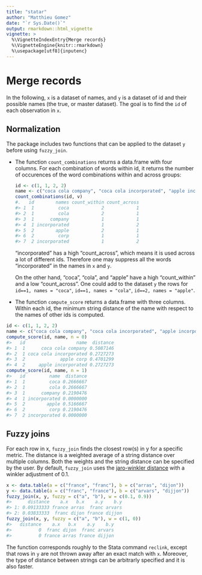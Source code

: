 ```yaml
---
title: "statar"
author: "Matthieu Gomez"
date: "`r Sys.Date()`"
output: rmarkdown::html_vignette
vignette: >
  %\VignetteIndexEntry{Merge records}
  %\VignetteEngine{knitr::rmarkdown}
  %\usepackage[utf8]{inputenc}
---
```



# Merge records
In the following, `x` is a dataset of names, and `y` is a dataset of id and their possible names (the true, or master dataset). The goal is to find the `id` of each observation in `x`.

## Normalization
The package includes two functions that can be applied to the dataset `y` before using `fuzzy_join`.

- The function `count_combinations`  returns a data.frame with four columns. For each combination of words within id, it returns the number of occurences of the word combinations within and across groups: 

  ```R
  id <- c(1, 1, 2, 2)
  name <- c("coca cola company", "coca cola incorporated", "apple incorporated", "apple corp")
  count_combinations(id, v)
  #.   id        names count_within count_across
  #> 1  1         coca            2            1
  #> 2  1         cola            2            1
  #> 3  1      company            1            1
  #> 4  1 incorporated            1            2
  #> 5  2        apple            2            1
  #> 6  2         corp            1            1
  #> 7  2 incorporated            1            2
  ```

  "incorporated" has a high "count_across", which means it is used across a lot of different ids. Therefore one may suppress all the words "incorporated" in the names in `x` and `y`.


  On the other hand, "coca", "cola", and "apple" have a high "count_within" and a low "count_across". One could add to the dataset `y` the rows for `id==1, names = "coca"`,  `id==1, names = "cola"`, `id==2, names = "apple"`. 




-  The function `compute_score` returns a data.frame with three columns. Within each id, the minimum string distance of the name with respect to the names of other ids is computed.

```R
id <- c(1, 1, 2, 2)
name <- c("coca cola company", "coca cola incorporated", "apple incorporated", "apple corp")
compute_score(id, name, n = 0)
#>   id                   name  distance
#> 1  1      coca cola company 0.5087146
#> 2  1 coca cola incorporated 0.2727273
#> 3  2             apple corp 0.4701299
#> 4  2     apple incorporated 0.2727273
compute_score(id, name, n = 1)
#>   id         name  distance
#> 1  1         coca 0.2666667
#> 2  1         cola 0.2666667
#> 3  1      company 0.2190476
#> 4  1 incorporated 0.0000000
#> 5  2        apple 0.5166667
#> 6  2         corp 0.2190476
#> 7  2 incorporated 0.0000000
```


## Fuzzy joins

 For each row in x, `fuzzy_join` finds the closest row(s) in y for a specific metric. The distance is a weighted average of a string distance over multiple columns. Both the weights and the string distance can be specified by the user. By default, `fuzzy_join` uses the [jaro-winkler distance](https://www.census.gov/srd/papers/pdf/rr93-8.pdf) with a winkler adjustment of 0.1.


```R
x <- data.table(a = c("france", "franc"), b = c("arras", "dijon"))
y <- data.table(a = c("franc", "france"), b = c("arvars", "dijjon"))
fuzzy_join(x, y, fuzzy = c("a", "b"), w = c(0.1, 0.9))
#>      distance    a.x   b.x    a.y    b.y
#> 1: 0.09133333 france arras  franc arvars
#> 2: 0.03833333  franc dijon france dijjon
fuzzy_join(x, y, fuzzy = c("a", "b"), w = c(1, 0))
#>   distance    a.x   b.x    a.y    b.y
#>          0  franc dijon  franc arvars
#>          0 france arras france dijjon
``` 

The function corresponds roughly to the Stata command `reclink`, except that rows in `y` are not thrown away after an exact match with `x`. Moreover, the type of distance between strings can be arbitrarly specified and it is also faster.



